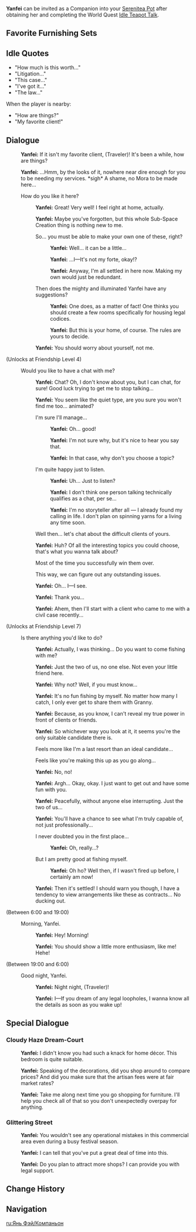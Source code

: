 {{CharacterTabs}}
{{Furnishing Infobox
|title          = Yanfei
|id             = 368102
|image          = Character Yanfei Thumb.png
|category       = Companion
|subcategory    = Companion
|rarity         = 4
|adeptal_energy = 300
|load           = 1200
|description    = Character In-Residence
}}
'''Yanfei''' can be invited as a Companion into your [[Serenitea Pot]] after obtaining her and completing the World Quest [[Idle Teapot Talk]].

==Favorite Furnishing Sets==
{{HousingCompanion|favorite}}
{{Companion Favor Table}}

==Idle Quotes==
*"How much is this worth..."
*"Litigation..."
*"This case..."
*"I've got it..."
*"The law..."
When the player is nearby:
*"How are things?"
*"My favorite client!"

==Dialogue==
{{Dialogue start}}
:{{A|vo yanfei mimitomo hello 01.ogg}} '''Yanfei:''' If it isn't my favorite client, (Traveler)! It's been a while, how are things?
:{{A|vo yanfei mimitomo hello 02.ogg}} '''Yanfei:''' ...Hmm, by the looks of it, nowhere near dire enough for you to be needing my services. *sigh* A shame, no Mora to be made here...
:{{DIcon}} How do you like it here?
::{{A|vo yanfei mimitomo friendship1 01.ogg}} '''Yanfei:''' Great! Very well! I feel right at home, actually.
::{{A|vo yanfei mimitomo friendship1 02.ogg}} '''Yanfei:''' Maybe you've forgotten, but this whole Sub-Space Creation thing is nothing new to me.
::{{DIcon}} So... you must be able to make your own one of these, right?
:::{{A|vo yanfei mimitomo friendship1 03a 1.ogg}} '''Yanfei:''' Well... it can be a little...
:::{{A|vo yanfei mimitomo friendship1 03a 2.ogg}} '''Yanfei:''' ...I&mdash;It's not my forte, okay!?
:::{{A|vo yanfei mimitomo friendship1 03a 3.ogg}} '''Yanfei:''' Anyway, I'm all settled in here now. Making my own would just be redundant.
::{{DIcon}} Then does the mighty and illuminated Yanfei have any suggestions?
:::{{A|vo yanfei mimitomo friendship1 03b 1.ogg}} '''Yanfei:''' One does, as a matter of fact! One thinks you should create a few rooms specifically for housing legal codices.
:::{{A|vo yanfei mimitomo friendship1 03b 2.ogg}} '''Yanfei:''' But this is your home, of course. The rules are yours to decide.
::{{A|vo yanfei mimitomo friendship1 04.ogg}} '''Yanfei:''' You should worry about yourself, not me.
;(Unlocks at Friendship Level 4)
:{{DIcon}} Would you like to have a chat with me?
::{{A|vo yanfei mimitomo friendship2 01.ogg}} '''Yanfei:''' Chat? Oh, I don't know about you, but I can chat, for sure! Good luck trying to get me to stop talking...
::{{A|vo yanfei mimitomo friendship2 02.ogg}} '''Yanfei:''' You seem like the quiet type, are you sure you won't find me too... animated?
::{{DIcon}} I'm sure I'll manage...
:::{{A|vo yanfei mimitomo friendship2 03a 1.ogg}} '''Yanfei:''' Oh... good!
:::{{A|vo yanfei mimitomo friendship2 03a 2.ogg}} '''Yanfei:''' I'm not sure why, but it's nice to hear you say that.
:::{{A|vo yanfei mimitomo friendship2 03a 3.ogg}} '''Yanfei:''' In that case, why don't you choose a topic?
::{{DIcon}} I'm quite happy just to listen.
:::{{A|vo yanfei mimitomo friendship2 03b 1.ogg}} '''Yanfei:''' Uh... Just to listen?
:::{{A|vo yanfei mimitomo friendship2 03b 2.ogg}} '''Yanfei:''' I don't think one person talking technically qualifies as a chat, per se...
:::{{A|vo yanfei mimitomo friendship2 03b 3.ogg}} '''Yanfei:''' I'm no storyteller after all &mdash; I already found my calling in life. I don't plan on spinning yarns for a living any time soon.
::{{DIcon}} Well then... let's chat about the difficult clients of yours.
::{{A|vo yanfei mimitomo friendship2 04.ogg}} '''Yanfei:''' Huh? Of all the interesting topics you could choose, that's what you wanna talk about?
::{{DIcon}} Most of the time you successfully win them over.
::{{DIcon}} This way, we can figure out any outstanding issues.
::{{A|vo yanfei mimitomo friendship2 05.ogg}} '''Yanfei:''' Oh... I&mdash;I see.
::{{A|vo yanfei mimitomo friendship2 06.ogg}} '''Yanfei:''' Thank you...
::{{A|vo yanfei mimitomo friendship2 07.ogg}} '''Yanfei:''' Ahem, then I'll start with a client who came to me with a civil case recently...
;(Unlocks at Friendship Level 7)
:{{DIcon}} Is there anything you'd like to do?
::{{A|vo yanfei mimitomo friendship3 01.ogg}} '''Yanfei:''' Actually, I was thinking... Do you want to come fishing with me?
::{{A|vo yanfei mimitomo friendship3 02.ogg}} '''Yanfei:''' Just the two of us, no one else. Not even your little friend here.
::{{A|vo yanfei mimitomo friendship3 03.ogg}} '''Yanfei:''' Why not? Well, if you must know...
::{{A|vo yanfei mimitomo friendship3 04.ogg}} '''Yanfei:''' It's no fun fishing by myself. No matter how many I catch, I only ever get to share them with Granny.
::{{A|vo yanfei mimitomo friendship3 05.ogg}} '''Yanfei:''' Because, as you know, I can't reveal my true power in front of clients or friends.
::{{A|vo yanfei mimitomo friendship3 06.ogg}} '''Yanfei:''' So whichever way you look at it, it seems you're the only suitable candidate there is.
::{{DIcon}} Feels more like I'm a last resort than an ideal candidate...
::{{DIcon}} Feels like you're making this up as you go along...
::{{A|vo yanfei mimitomo friendship3 07.ogg}} '''Yanfei:''' No, no!
::{{A|vo yanfei mimitomo friendship3 08.ogg}} '''Yanfei:''' Argh... Okay, okay. I just want to get out and have some fun with you.
::{{A|vo yanfei mimitomo friendship3 09.ogg}} '''Yanfei:''' Peacefully, without anyone else interrupting. Just the two of us...
::{{A|vo yanfei mimitomo friendship3 10.ogg}} '''Yanfei:''' You'll have a chance to see what I'm truly capable of, not just professionally...
::{{DIcon}} I never doubted you in the first place...
:::{{A|vo yanfei mimitomo friendship3 11a.ogg}} '''Yanfei:''' Oh, really...?
::{{DIcon}} But I am pretty good at fishing myself.
:::{{A|vo yanfei mimitomo friendship3 11b.ogg}} '''Yanfei:''' Oh ho? Well then, if I wasn't fired up before, I certainly am now!
::{{A|vo yanfei mimitomo friendship3 12.ogg}} '''Yanfei:''' Then it's settled! I should warn you though, I have a tendency to view arrangements like these as contracts... No ducking out.
;<nowiki>(Between 6:00 and 19:00)</nowiki>
:{{DIcon}} Morning, Yanfei.
::{{A|vo yanfei mimitomo morning 01.ogg}} '''Yanfei:''' Hey! Morning!
::{{A|vo yanfei mimitomo morning 02.ogg}} '''Yanfei:''' You should show a little more enthusiasm, like me! Hehe!
;<nowiki>(Between 19:00 and 6:00)</nowiki>
:{{DIcon}} Good night, Yanfei.
::{{A|vo yanfei mimitomo night 01.ogg}} '''Yanfei:''' Night night, (Traveler)!
::{{A|vo yanfei mimitomo night 02.ogg}} '''Yanfei:''' I&mdash;If you dream of any legal loopholes, I wanna know all the details as soon as you wake up!
{{Dialogue end}}

==Special Dialogue==
{{HousingCompanion|special}}

===Cloudy Haze Dream-Court===
{{Dialogue start}}
:{{A|vo mimitomo ly yanfei bedroom 01.ogg}} '''Yanfei:''' I didn't know you had such a knack for home décor. This bedroom is quite suitable.
:{{A|vo mimitomo ly yanfei bedroom 02.ogg}} '''Yanfei:''' Speaking of the decorations, did you shop around to compare prices? And did you make sure that the artisan fees were at fair market rates?
:{{A|vo mimitomo ly yanfei bedroom 03.ogg}} '''Yanfei:''' Take me along next time you go shopping for furniture. I'll help you check all of that so you don't unexpectedly overpay for anything.
{{Dialogue end}}

===Glittering Street===
{{Dialogue start}}
:{{A|vo mimitomo ly yanfei store 01.ogg}} '''Yanfei:''' You wouldn't see any operational mistakes in this commercial area even during a busy festival season.
:{{A|vo mimitomo ly yanfei store 02.ogg}} '''Yanfei:''' I can tell that you've put a great deal of time into this.
:{{A|vo mimitomo ly yanfei store 03.ogg}} '''Yanfei:''' Do you plan to attract more shops? I can provide you with legal support.
{{Dialogue end}}

==Change History==
{{Change History|1.6}}

==Navigation==
{{Furnishing Navbox/Living|Companion}}

[[ru:Янь Фэй/Компаньон]]